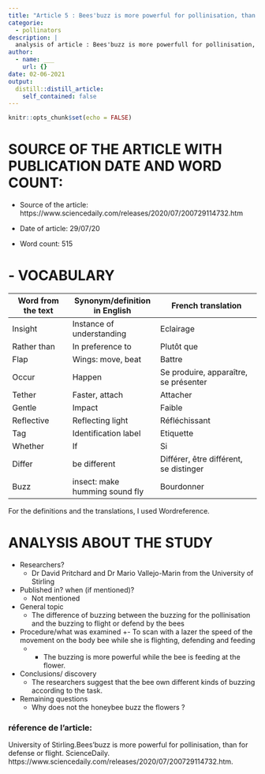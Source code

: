 ```yaml
---
title: "Article 5 : Bees'buzz is more powerful for pollinisation, than for defense or flight"
categorie: 
  - pollinators
description: |
  analysis of article : Bees'buzz is more powerfull for pollinisation, than for defense or flight 
author:
  - name: ___
    url: {}
date: 02-06-2021
output:
  distill::distill_article:
    self_contained: false
---
```


```r
knitr::opts_chunk$set(echo = FALSE)
```

# SOURCE OF THE ARTICLE WITH PUBLICATION DATE AND WORD COUNT: 

* Source of the article: https://www.sciencedaily.com/releases/2020/07/200729114732.htm

* Date of article: 29/07/20

* Word count: 515

# - VOCABULARY

| **Word from the text** | **Synonym/definition in English** | **French translation**                 |
|------------------------|-----------------------------------|----------------------------------------|
| Insight                | Instance of understanding         | Eclairage                              |
| Rather than            | In preference to                  | Plutôt que                             |
| Flap                   | Wings: move, beat                 | Battre                                 |
| Occur                  | Happen                            | Se produire, apparaître, se présenter  |
| Tether                 | Faster, attach                    | Attacher                               |
| Gentle                 | Impact                            | Faible                                 |
| Reflective             | Reflecting light                  | Réfléchissant                          |
| Tag                    | Identification label              | Etiquette                              |
| Whether                | If                                | Si                                     |
| Differ                 | be different                      | Différer, être différent, se distinger |
| Buzz                   | insect: make humming sound fly    | Bourdonner                             |


For the definitions and the translations, I used Wordreference.

# ANALYSIS ABOUT THE STUDY

* Researchers?
  + Dr David Pritchard and Dr Mario Vallejo-Marin from the University of Stirling

* Published in? when (if mentioned)? 
  + Not mentioned


* General topic
  + The difference of buzzing between the buzzing for the pollinisation and the buzzing to flight or defend by the bees

* Procedure/what was examined 
  +-	To scan with a lazer the speed of the movement on the body bee while she is flighting, defending and feeding
  + -	The buzzing is more powerful while the bee is feeding at the flower.


* Conclusions/ discovery 
  + The researchers suggest that the bee own different kinds of buzzing according to the task.


* Remaining questions
  + Why does not the honeybee buzz the flowers ?

### réference de l'article:

University of Stirling.Bees'buzz is more powerful for pollinisation, than for defense or flight. ScienceDaily. https://www.sciencedaily.com/releases/2020/07/200729114732.htm. 









